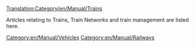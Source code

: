 [[Translation:Category/en/Manual/Trains]]

{{en/Catmore}}

Articles relating to Trains, Train Networks and train management are listed here.

[[Category:en/Manual/Vehicles]]
[[Category:en/Manual/Railways]]